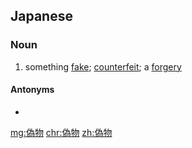 ==Japanese==
{{ja-kanjitab|にせ|もの|yomi=k}}

===Noun===
{{ja-noun|にせもの}}

# something [[fake]]; [[counterfeit]]; a [[forgery]]

====Antonyms====
* {{ja-r|本物|ほんもの}}

[[mg:偽物]]
[[chr:偽物]]
[[zh:偽物]]